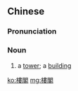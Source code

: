 {{also|楼阁|楼閣}}
==Chinese==
{{zh-forms|s=楼阁}}

===Pronunciation===
{{zh-pron
|m=lóugé
|c=lau4 gok3
|mn=lâu-koh
|cat=n
}}

===Noun===
{{zh-noun}}

# a [[tower]]; a [[building]]

[[ko:樓閣]]
[[mg:樓閣]]
